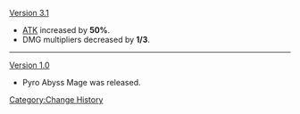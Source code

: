 [[Version 3.1]]
* [[ATK]] increased by '''50%'''.
* DMG multipliers decreased by '''1/3'''.
----
[[Version 1.0]]
* Pyro Abyss Mage was released.
<noinclude>[[Category:Change History]]</noinclude>
